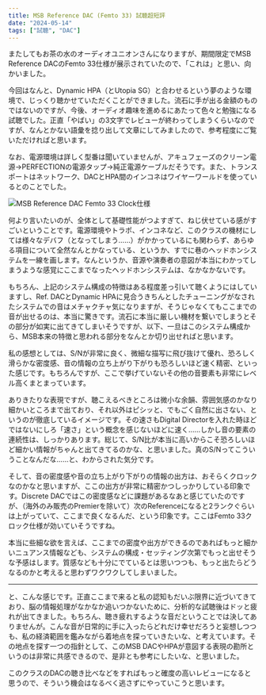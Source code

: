 ```yaml
---
title: MSB Reference DAC (Femto 33) 試聴超短評
date: "2024-05-14"
tags: ["試聴", "DAC"]
---
```


またしてもお茶の水のオーディオユニオンさんになりますが、期間限定でMSB Reference DACのFemto 33仕様が展示されていたので、「これは」と思い、向かいました。

今回はなんと、Dynamic HPA（とUtopia SG）と合わせるという夢のような環境で、じっくり聴かせていただくことができました。流石に手が出る金額のものではないのですが、今後、オーディオ趣味を進めるにあたって色々と勉強になる試聴でした。正直「やばい」の3文字でレビューが終わってしまうくらいなのですが、なんとかない語彙を捻り出して文章にしてみましたので、参考程度にご覧いただければと思います。

なお、電源環境は詳しく型番は聞いていませんが、アキュフェーズのクリーン電源→PERFECTIONの電源タップ→純正電源ケーブルだそうです。また、トランスポートはネットワーク、DACとHPA間のインコネはワイヤーワールドを使っているとのことでした。

![MSB Reference DAC Femto 33 Clock仕様](/images/posts/20240514_reference_dac.webp)

何より言いたいのが、全体として基礎性能がつよすぎて、ねじ伏せている感がすごいということです。電源環境やトラポ、インコネなど、このクラスの機材にしては様々なデバフ（となってしまう……）がかかっているにも関わらず、あらゆる項目について全然なんとかなっている、というか、すでに巷のヘッドホンシステムを一線を画します。なんというか、音源や演奏者の意図が本当にわかってしまうような感覚にここまでなったヘッドホンシステムは、なかなかないです。

もちろん、上記のシステム構成の特徴はある程度差っ引いて聴くようにはしていますし、Ref. DACとDynamic HPAに見合うきちんとしたチューニングがなされたシステムでの音はメチャクチャ気になりますが、そうじゃなくてもここまでの音が出せるのは、本当に驚きです。流石に本当に厳しい機材を繋いでしまうとその部分が如実に出てきてしまいそうですが、以下、一旦はこのシステム構成から、MSB本来の特徴と思われる部分をなんとか切り出せればと思います。

私の感想としては、S/Nが非常に良く、微細な描写に飛び抜けて優れ、恐ろしく滑らかな密度感、音の情報の立ち上がり下がりも恐ろしいほど速く精密、といった感じです。もちろんですが、ここで挙げていないその他の音要素も非常にレベル高くまとまっています。

ありきたりな表現ですが、聴こえるべきところは微小な余韻、雰囲気感のかなり細かいところまで出ており、それ以外はピシッと、でもごく自然に出さない、というのが徹底しているイメージです。その速さもDigital Directorを入れた時ほどではないにしろ「速さ」という概念を感じないほどに速く……しかし音の要素の連続性は、しっかりあります。総じて、S/N比が本当に高いからこそ恐ろしいほど細かい情報がちゃんと出てきてるのかな、と思いました。真のS/Nってこういうことなんだな……と、わからされた気分です。

そして、音の密度感や音の立ち上がり下がりの情報の出方は、おそらくクロックなのかなと思いますが、ここの出方が非常に精密かつしっかりしている印象です。Discrete DACではこの密度感などに課題があるなあと感じていたのですが、（海外のみ販売のPremierを除いて）次のReferenceになると2ランクぐらいは上がっていて、ここまで良くなるんだ、という印象です。ここはFemto 33クロック仕様が効いていそうですね。

本当に些細な欲を言えば、ここまでの密度や出方ができるのであればもっと細かいニュアンス情報なども、システムの構成・セッティング次第でもっと出せそうな予感はします。質感なども十分にでているとは思いつつも、もっと出たらどうなるのかと考えると思わずワクワクしてしまいました。

---

と、こんな感じです。正直ここまで来ると私の認知もだいぶ限界に近づいてきており、脳の情報処理がなかなか追いつかないために、分析的な試聴後はドッと疲れが出てきました。もちろん、聴き疲れするような音だということでは決してありませんが。こんな音が日常的に手に入ったらどれだけ幸せだろうと妄想しつつも、私の経済範囲を鑑みながら着地点を探っていきたいな、と考えています。その地点を探す一つの指針として、このMSB DACやHPAが意図する表現の勘所というのは非常に共感できるので、是非とも参考にしたいな、と思いました。

このクラスのDACの聴き比べなどをすればもっと確度の高いレビューになると思うので、そういう機会はなるべく逃さずにやっていこうと思います。
